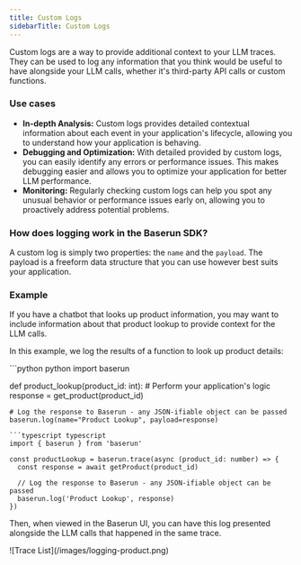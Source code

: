 ```yaml
---
title: Custom Logs
sidebarTitle: Custom Logs
---
```


Custom logs are a way to provide additional context to your LLM traces. They can be used to log any information that you think would be useful to have alongside your LLM calls, whether it's third-party API calls or custom functions.

### Use cases

- **In-depth Analysis:** Custom logs provides detailed contextual information about each event in your application's lifecycle, allowing you to understand how your application is behaving.
- **Debugging and Optimization:** With detailed provided by custom logs, you can easily identify any errors or performance issues. This makes debugging easier and allows you to optimize your application for better LLM performance.
- **Monitoring:** Regularly checking custom logs can help you spot any unusual behavior or performance issues early on, allowing you to proactively address potential problems.

### How does logging work in the Baserun SDK?

A custom log is simply two properties: the `name` and the `payload`. The payload is a freeform data structure that you can use however best suits your application.

### Example

If you have a chatbot that looks up product information, you may want to include information about that product lookup to provide context for the LLM calls.

In this example, we log the results of a function to look up product details:

<CodeGroup>
```python python
import baserun

def product_lookup(product_id: int):  # Perform your application's logic
    response = get_product(product_id)

    # Log the response to Baserun - any JSON-ifiable object can be passed
    baserun.log(name="Product Lookup", payload=response)

````
```typescript typescript
import { baserun } from 'baserun'

const productLookup = baserun.trace(async (product_id: number) => {
  const response = await getProduct(product_id)

  // Log the response to Baserun - any JSON-ifiable object can be passed
  baserun.log('Product Lookup', response)
})
````

</CodeGroup>

Then, when viewed in the Baserun UI, you can have this log presented alongside the LLM calls that happened in the same trace.

<Frame>![Trace List](/images/logging-product.png)</Frame>
